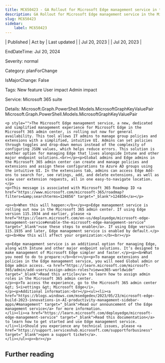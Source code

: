 ```yaml
---
title: MC650423 - GA Rollout for Microsoft Edge management service in the Microsoft 365 admin center
description: GA Rollout for Microsoft Edge management service in the Microsoft 365 admin center
slug: MC650423
sidebar:
    label: MC650423
---
```



| Published | Act by | Last updated |
| Jul 20, 2023 |  | Jul 20, 2023 |

EndDateTime: Jul 20, 2024

Severity: normal

Category: planForChange

IsMajorChange: False

Tags: New feature User impact Admin impact

Service: Microsoft 365 suite

Details: Microsoft.Graph.PowerShell.Models.MicrosoftGraphKeyValuePair Microsoft.Graph.PowerShell.Models.MicrosoftGraphKeyValuePair

```
<p style="">The Microsoft Edge management service, a new, dedicated and simplified management experience for Microsoft Edge in the Microsoft 365 admin center, is rolling out now for general availability. This tool allows IT admins to manage group policies and extensions with a simplified, intuitive UI. Admins can set policies through toggles and drop-down menus instead of the complexity of configuring JSON values, which helps reduce errors. This solution is another option for managing Edge that lives alongside Intune and other major endpoint solutions.<br></p><p>Global admins and Edge admins in the Microsoft 365 admin center can create and manage policies and extensions and assign these configurations to Azure AD groups using the intuitive UI. In the extensions tab, admins can access Edge Add-ons to search for, see ratings, add, and delete extensions, as well as view user extension requests, all in one easy-to-navigate location.</p>
<p>This message is associated with Microsoft 365 Roadmap ID <a href="https://www.microsoft.com/microsoft-365/roadmap?filters=&amp;searchterms=124856" target="_blank">124856</a></p>

<p><b>When this will happen:</b></p><p>Edge management service is rolling out now in the Microsoft 365 admin center. If using Edge version 115.1934 and earlier, please <a href="https://learn.microsoft.com/en-us/deployedge/microsoft-edge-management-service#enable-the-microsoft-edge-management-service" target="_blank">use these steps to enable</a>. If using Edge version 115.1935 and later, Edge management service is enabled by default.</p><p><b>How this will affect your organization:</b><br></p>

<p>Edge management service is an additional option for managing Edge, along with Intune and other major endpoint solutions. It’s designed to make management of Microsoft Edge simpler and faster.</p><p><b>What you need to do to prepare:</b><br></p><p>To manage extensions and policies in the Edge management service, you will need Global admin or Edge admin access. <a href="https://learn.microsoft.com/microsoft-365/admin/add-users/assign-admin-roles?view=o365-worldwide" target="_blank">Read this article</a> to learn how to assign admin roles in the Microsoft 365 admin center.
</p><p>To access the experience, go to the Microsoft 365 admin center &gt; S<i>ettings &gt; Microsoft Edge</i>.
</p><p>Additional information:<br></p><ul><li><a href="https://blogs.windows.com/msedgedev/2023/05/23/microsoft-edge-build-2023-innovations-in-AI-productivity-management-sidebar-apps/#management" target="_blank">Read our announcement of the Edge management service</a> for more information.
</li><li><a href="https://learn.microsoft.com/deployedge/microsoft-edge-management-service" target="_blank">Read this documentation</a> to learn how to get started and use Edge management service.
</li><li>Should you experience any technical issues, please <a href="https://support.serviceshub.microsoft.com/supportforbusiness" target="_blank">open a support ticket</a>.
</li></ul><p><br></p>
```

## Further reading
